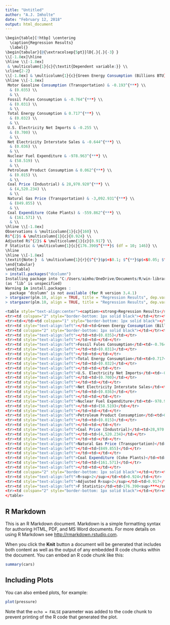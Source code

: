 ```yaml
---
title: "Untitled"
author: "A.J. Imholte"
date: "February 12, 2018"
output: html_document
---
```


```r
\begin{table}[!htbp] \centering 
  \caption{Regression Results} 
  \label{} 
\begin{tabular}{@{\extracolsep{5pt}}lD{.}{.}{-3} } 
\\[-1.8ex]\hline 
\hline \\[-1.8ex] 
 & \multicolumn{1}{c}{\textit{Dependent variable:}} \\ 
\cline{2-2} 
\\[-1.8ex] & \multicolumn{1}{c}{Green Energy Consumption (Billions BTU} \\ 
\hline \\[-1.8ex] 
 Motor Gasoline Consumption (Transportation) & -0.193^{***} \\ 
  & (0.035) \\ 
  & \\ 
 Fossil Fules Consumption & -0.764^{***} \\ 
  & (0.031) \\ 
  & \\ 
 Total Energy Consumption & 0.717^{***} \\ 
  & (0.032) \\ 
  & \\ 
 U.S. Electricity Net Imports & -0.255 \\ 
  & (0.700) \\ 
  & \\ 
 Net Electricity Interstate Sales & -0.644^{***} \\ 
  & (0.036) \\ 
  & \\ 
 Nuclear Fuel Expenditure & -978.963^{***} \\ 
  & (58.519) \\ 
  & \\ 
 Petroleum Product Consumption & 0.062^{***} \\ 
  & (0.015) \\ 
  & \\ 
 Coal Price (Industrial) & 28,970.920^{***} \\ 
  & (4,520.234) \\ 
  & \\ 
 Natural Gas Price (Transportation) & -3,092.931^{***} \\ 
  & (849.855) \\ 
  & \\ 
 Coal Expenditure (Coke Plants) & -559.862^{***} \\ 
  & (161.571) \\ 
  & \\ 
\hline \\[-1.8ex] 
Observations & \multicolumn{1}{c}{160} \\ 
R$^{2}$ & \multicolumn{1}{c}{0.924} \\ 
Adjusted R$^{2}$ & \multicolumn{1}{c}{0.917} \\ 
F Statistic & \multicolumn{1}{c}{176.390$^{***}$ (df = 10; 146)} \\ 
\hline 
\hline \\[-1.8ex] 
\textit{Note:}  & \multicolumn{1}{r}{$^{*}$p$<$0.1; $^{**}$p$<$0.05; $^{***}$p$<$0.01} \\ 
\end{tabular} 
\end{table} 
> install.packages("dcolumn")
Installing package into ‘C:/Users/aimho/OneDrive/Documents/R/win-library/3.4’
(as ‘lib’ is unspecified)
Warning in install.packages :
  package ‘dcolumn’ is not available (for R version 3.4.1)
> stargazer(plm.10, align = TRUE, title = "Regression Results", dep.var.labels = "Green Energy Consumption (Billions BTU", covariate.labels = names2, type = "HTML")
> stargazer(plm.10, align = TRUE, title = "Regression Results", dep.var.labels = "Green Energy Consumption (Billions BTU", covariate.labels = names2, type = "html")

<table style="text-align:center"><caption><strong>Regression Results</strong></caption>
<tr><td colspan="2" style="border-bottom: 1px solid black"></td></tr><tr><td style="text-align:left"></td><td><em>Dependent variable:</em></td></tr>
<tr><td></td><td colspan="1" style="border-bottom: 1px solid black"></td></tr>
<tr><td style="text-align:left"></td><td>Green Energy Consumption (Billions BTU</td></tr>
<tr><td colspan="2" style="border-bottom: 1px solid black"></td></tr><tr><td style="text-align:left">Motor Gasoline Consumption (Transportation)</td><td>-0.193<sup>***</sup></td></tr>
<tr><td style="text-align:left"></td><td>(0.035)</td></tr>
<tr><td style="text-align:left"></td><td></td></tr>
<tr><td style="text-align:left">Fossil Fules Consumption</td><td>-0.764<sup>***</sup></td></tr>
<tr><td style="text-align:left"></td><td>(0.031)</td></tr>
<tr><td style="text-align:left"></td><td></td></tr>
<tr><td style="text-align:left">Total Energy Consumption</td><td>0.717<sup>***</sup></td></tr>
<tr><td style="text-align:left"></td><td>(0.032)</td></tr>
<tr><td style="text-align:left"></td><td></td></tr>
<tr><td style="text-align:left">U.S. Electricity Net Imports</td><td>-0.255</td></tr>
<tr><td style="text-align:left"></td><td>(0.700)</td></tr>
<tr><td style="text-align:left"></td><td></td></tr>
<tr><td style="text-align:left">Net Electricity Interstate Sales</td><td>-0.644<sup>***</sup></td></tr>
<tr><td style="text-align:left"></td><td>(0.036)</td></tr>
<tr><td style="text-align:left"></td><td></td></tr>
<tr><td style="text-align:left">Nuclear Fuel Expenditure</td><td>-978.963<sup>***</sup></td></tr>
<tr><td style="text-align:left"></td><td>(58.519)</td></tr>
<tr><td style="text-align:left"></td><td></td></tr>
<tr><td style="text-align:left">Petroleum Product Consumption</td><td>0.062<sup>***</sup></td></tr>
<tr><td style="text-align:left"></td><td>(0.015)</td></tr>
<tr><td style="text-align:left"></td><td></td></tr>
<tr><td style="text-align:left">Coal Price (Industrial)</td><td>28,970.920<sup>***</sup></td></tr>
<tr><td style="text-align:left"></td><td>(4,520.234)</td></tr>
<tr><td style="text-align:left"></td><td></td></tr>
<tr><td style="text-align:left">Natural Gas Price (Transportation)</td><td>-3,092.931<sup>***</sup></td></tr>
<tr><td style="text-align:left"></td><td>(849.855)</td></tr>
<tr><td style="text-align:left"></td><td></td></tr>
<tr><td style="text-align:left">Coal Expenditure (Coke Plants)</td><td>-559.862<sup>***</sup></td></tr>
<tr><td style="text-align:left"></td><td>(161.571)</td></tr>
<tr><td style="text-align:left"></td><td></td></tr>
<tr><td colspan="2" style="border-bottom: 1px solid black"></td></tr><tr><td style="text-align:left">Observations</td><td>160</td></tr>
<tr><td style="text-align:left">R<sup>2</sup></td><td>0.924</td></tr>
<tr><td style="text-align:left">Adjusted R<sup>2</sup></td><td>0.917</td></tr>
<tr><td style="text-align:left">F Statistic</td><td>176.390<sup>***</sup> (df = 10; 146)</td></tr>
<tr><td colspan="2" style="border-bottom: 1px solid black"></td></tr><tr><td style="text-align:left"><em>Note:</em></td><td style="text-align:right"><sup>*</sup>p<0.1; <sup>**</sup>p<0.05; <sup>***</sup>p<0.01</td></tr>
</table>
```

## R Markdown

This is an R Markdown document. Markdown is a simple formatting syntax for authoring HTML, PDF, and MS Word documents. For more details on using R Markdown see <http://rmarkdown.rstudio.com>.

When you click the **Knit** button a document will be generated that includes both content as well as the output of any embedded R code chunks within the document. You can embed an R code chunk like this:

```r
summary(cars)
```

## Including Plots

You can also embed plots, for example:

```r
plot(pressure)
```

Note that the `echo = FALSE` parameter was added to the code chunk to prevent printing of the R code that generated the plot.
